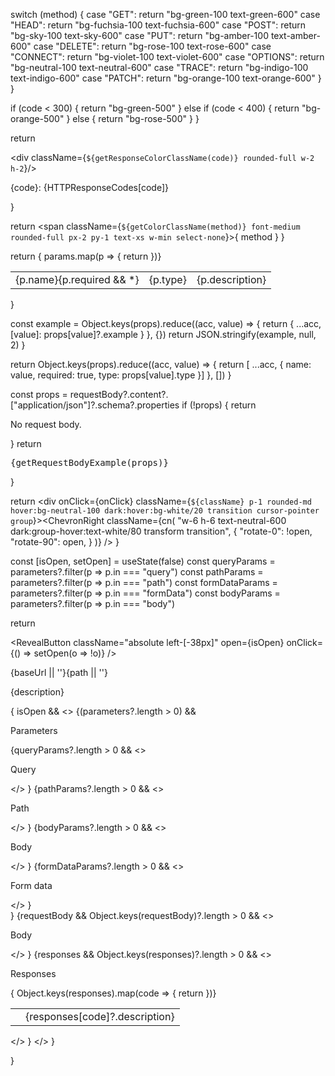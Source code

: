 
  switch (method) {
    case "GET": return "bg-green-100 text-green-600"
    case "HEAD": return "bg-fuchsia-100 text-fuchsia-600"
    case "POST": return "bg-sky-100 text-sky-600"
    case "PUT": return "bg-amber-100 text-amber-600"
    case "DELETE": return "bg-rose-100 text-rose-600"
    case "CONNECT": return "bg-violet-100 text-violet-600"
    case "OPTIONS": return "bg-neutral-100 text-neutral-600"
    case "TRACE": return "bg-indigo-100 text-indigo-600"
    case "PATCH": return "bg-orange-100 text-orange-600"
  }
}

  if (code < 300) {
    return "bg-green-500"
  } else if (code < 400) {
    return "bg-orange-500"
  } else {
    return "bg-rose-500"
  }
}

  return <div className="not-prose flex flex-row gap-2 items-center">
      <div className={`${getResponseColorClassName(code)} rounded-full w-2 h-2`}/>
      <p className="font-medium">{code}: {HTTPResponseCodes[code]}</p>
    </div>
}

  return <span className={`${getColorClassName(method)} font-medium rounded-full px-2 py-1 text-xs w-min select-none`}>{ method }</span>
}

  return <table className="w-full text-sm table-auto prose prose-neutral dark:prose-invert border-collapse min-w-full m-0">
      { params.map(p => {
        return <tr className="border-b border-neutral-100 dark:border-white/20">
            <td className="w-48 py-2 font-mono">
              {p.name}{p.required && <span className="text-rose-500 text-xs ml-0.5 transform -translate-y-1 inline-block select-none">*</span>}
            </td>
            <td className="w-48 py-2">
              {p.type}
            </td>
            <td className="py-2">
              {p.description}
            </td>
          </tr>
      })}
    </table>
}

  const example = Object.keys(props).reduce((acc, value) => {
    return {
      ...acc,
      [value]: props[value]?.example
    }
  }, {})
  return JSON.stringify(example, null, 2)
}

  return Object.keys(props).reduce((acc, value) => {
    return [
      ...acc,
      {
        name: value,
        required: true,
        type: props[value].type
      }]
  }, [])
}

  const props = requestBody?.content?.["application/json"]?.schema?.properties
  if (!props) {
    return <p className="text-neutral-500">No request body.</p>
  }
  return <Tabs>
      <Tab title="Example">
        <pre>{getRequestBodyExample(props)}</pre>
      </Tab>
      <Tab title="Schema" className="pt-4">
        <ParamsTable params={getRequestBodySchema(props)} />
      </Tab>
    </Tabs>
}

  return <div onClick={onClick} className={`${className} p-1 rounded-md hover:bg-neutral-100 dark:hover:bg-white/20 transition cursor-pointer group`}><ChevronRight className={cn(
      "w-6 h-6 text-neutral-600 dark:group-hover:text-white/80 transform transition", {
        "rotate-0": !open,
        "rotate-90": open,
      }
    )} /></div>
}

  const [isOpen, setOpen] = useState(false)
  const queryParams = parameters?.filter(p => p.in === "query")
  const pathParams = parameters?.filter(p => p.in === "path")
  const formDataParams = parameters?.filter(p => p.in === "formData")
  const bodyParams = parameters?.filter(p => p.in === "body")

  return <div className="pl-12 pr-6 pt-4 pb-4 rounded-md border border-neutral-200 dark:border-white/20 flex flex-col gap-2 overflow-hidden not-prose">
    <div className="relative flex flex-row gap-4 items-center m-0 not-prose">
      <RevealButton
        className="absolute left-[-38px]"
        open={isOpen}
        onClick={() => setOpen(o => !o)}
      />
      <Badge method={method} />
      <p className="text-sm"><span className="text-neutral-400 dark:text-white/80">{baseUrl || ''}</span><span className="font-medium text-neutral-900">{path || ''}</span>
      </p>
    </div>
    <p className="m-0 p-0 mt-2 prose prose-neutral dark:prose-invert">{description}</p>
    { isOpen && <>
      {(parameters?.length > 0) &&
        <div>
          <p className="font-semibold mt-4 prose prose-neutral dark:prose-invert">Parameters</p>
          {queryParams?.length > 0 && <>
              <p className="font-semibold mt-10 text-sm">Query</p>
              <ParamsTable params={queryParams} />
            </>
          }
          {pathParams?.length > 0 && <>
              <p className="font-semibold mt-10 text-sm prose prose-neutral dark:prose-invert">Path</p>
              <ParamsTable params={pathParams} />
            </>
          }
          {bodyParams?.length > 0 && <>
              <p className="font-semibold mt-10 text-sm prose prose-neutral dark:prose-invert">Body</p>
              <ParamsTable params={bodyParams} />
            </>
          }
          {formDataParams?.length > 0 && <>
              <p className="font-semibold mt-10 text-sm prose prose-neutral dark:prose-invert">Form data</p>
              <ParamsTable params={formDataParams} />
            </>
          }
        </div>
      }
      {requestBody && Object.keys(requestBody)?.length > 0 &&
        <>
          <p className="font-semibold mt-10 text-sm">Body</p>
          <RequestBody requestBody={requestBody} />
        </>
      }
      {responses && Object.keys(responses)?.length > 0 &&
        <>
          <p className="font-semibold mt-4 m-0 p-0 prose prose-neutral dark:prose-invert">Responses</p>
          <table className="w-full text-sm table-auto prose  prose-neutral dark:prose-invert border-collapse min-w-full m-0">
            { Object.keys(responses).map(code => {
              return <tr className="border-b border-neutral-100 dark:border-white/20">
                  <td className="w-48 py-2"><ResponseTag code={code}/></td>
                  <td className="py-2">{responses[code]?.description}</td>
                </tr>
            })}
          </table>
        </>
      }
      </>
    }
  </div>
}

<div className="prose p-8">
<HTTPAPIDoc
  method="GET"
  baseUrl="http://api.example.com"
  responses={[]}
  path="/greet"
  description="Greet the user."
  parameters={[
    {
      "name": "petId",
      "in": "path",
      "description": "ID of pet to update",
      "required": true,
      "type": "integer",
      "format": "int64"
    },
    {
      "name": "additionalMetadata",
      "in": "formData",
      "description": "Additional data to pass to server",
      "required": false,
      "type": "string"
    },
    {
      "name": "file",
      "in": "formData",
      "description": "file to upload",
      "required": false,
      "type": "file"
    }
  ]}
  responses={{
    "400": { "description": "Invalid ID supplied" },
    "404": { "description": "Pet not found" },
    "405": { "description": "Validation exception" }
  }}
/>
</div>